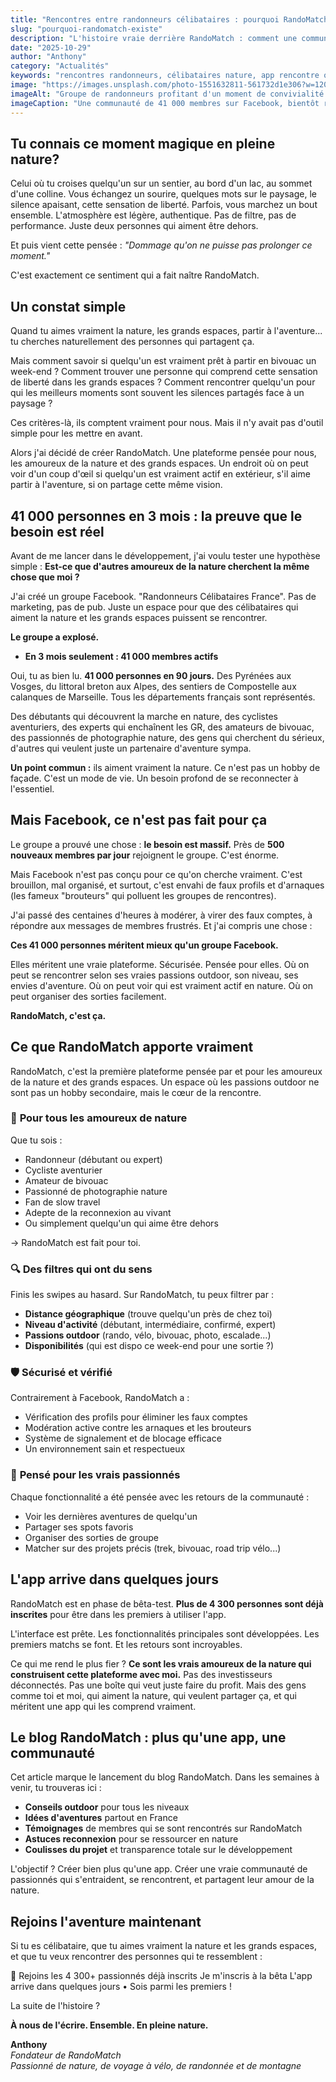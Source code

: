 ```yaml
---
title: "Rencontres entre randonneurs célibataires : pourquoi RandoMatch existe"
slug: "pourquoi-randomatch-existe"
description: "L'histoire vraie derrière RandoMatch : comment une communauté de 41 000 amoureux de la nature sur Facebook (en 3 mois !) a révélé un besoin profond, et pourquoi j'ai décidé de créer l'app qui n'existait pas."
date: "2025-10-29"
author: "Anthony"
category: "Actualités"
keywords: "rencontres randonneurs, célibataires nature, app rencontre outdoor, amoureux nature France, reconnexion nature"
image: "https://images.unsplash.com/photo-1551632811-561732d1e306?w=1200&h=675&fit=crop"
imageAlt: "Groupe de randonneurs profitant d'un moment de convivialité sur un sentier"
imageCaption: "Une communauté de 41 000 membres sur Facebook, bientôt réunis sur RandoMatch"
---
```


## Tu connais ce moment magique en pleine nature?

Celui où tu croises quelqu'un sur un sentier, au bord d'un lac, au sommet d'une colline. Vous échangez un sourire, quelques mots sur le paysage, le silence apaisant, cette sensation de liberté. Parfois, vous marchez un bout ensemble. L'atmosphère est légère, authentique. Pas de filtre, pas de performance. Juste deux personnes qui aiment être dehors.

Et puis vient cette pensée : *"Dommage qu'on ne puisse pas prolonger ce moment."*

C'est exactement ce sentiment qui a fait naître RandoMatch.

## Un constat simple

Quand tu aimes vraiment la nature, les grands espaces, partir à l'aventure... tu cherches naturellement des personnes qui partagent ça.

Mais comment savoir si quelqu'un est vraiment prêt à partir en bivouac un week-end ? Comment trouver une personne qui comprend cette sensation de liberté dans les grands espaces ? Comment rencontrer quelqu'un pour qui les meilleurs moments sont souvent les silences partagés face à un paysage ?

Ces critères-là, ils comptent vraiment pour nous. Mais il n'y avait pas d'outil simple pour les mettre en avant.

Alors j'ai décidé de créer RandoMatch. Une plateforme pensée pour nous, les amoureux de la nature et des grands espaces. Un endroit où on peut voir d'un coup d'œil si quelqu'un est vraiment actif en extérieur, s'il aime partir à l'aventure, si on partage cette même vision.

## 41 000 personnes en 3 mois : la preuve que le besoin est réel

Avant de me lancer dans le développement, j'ai voulu tester une hypothèse simple : **Est-ce que d'autres amoureux de la nature cherchent la même chose que moi ?**

J'ai créé un groupe Facebook. "Randonneurs Célibataires France". Pas de marketing, pas de pub. Juste un espace pour que des célibataires qui aiment la nature et les grands espaces puissent se rencontrer.

**Le groupe a explosé.**

- **En 3 mois seulement : 41 000 membres actifs**

Oui, tu as bien lu. **41 000 personnes en 90 jours.** Des Pyrénées aux Vosges, du littoral breton aux Alpes, des sentiers de Compostelle aux calanques de Marseille. Tous les départements français sont représentés.

Des débutants qui découvrent la marche en nature, des cyclistes aventuriers, des experts qui enchaînent les GR, des amateurs de bivouac, des passionnés de photographie nature, des gens qui cherchent du sérieux, d'autres qui veulent juste un partenaire d'aventure sympa.

**Un point commun :** ils aiment vraiment la nature. Ce n'est pas un hobby de façade. C'est un mode de vie. Un besoin profond de se reconnecter à l'essentiel.

## Mais Facebook, ce n'est pas fait pour ça

Le groupe a prouvé une chose : **le besoin est massif.** Près de **500 nouveaux membres par jour** rejoignent le groupe. C'est énorme.

Mais Facebook n'est pas conçu pour ce qu'on cherche vraiment. C'est brouillon, mal organisé, et surtout, c'est envahi de faux profils et d'arnaques (les fameux "brouteurs" qui polluent les groupes de rencontres).

J'ai passé des centaines d'heures à modérer, à virer des faux comptes, à répondre aux messages de membres frustrés. Et j'ai compris une chose :

**Ces 41 000 personnes méritent mieux qu'un groupe Facebook.**

Elles méritent une vraie plateforme. Sécurisée. Pensée pour elles. Où on peut se rencontrer selon ses vraies passions outdoor, son niveau, ses envies d'aventure. Où on peut voir qui est vraiment actif en nature. Où on peut organiser des sorties facilement.

**RandoMatch, c'est ça.**

## Ce que RandoMatch apporte vraiment

RandoMatch, c'est la première plateforme pensée par et pour les amoureux de la nature et des grands espaces. Un espace où les passions outdoor ne sont pas un hobby secondaire, mais le cœur de la rencontre.

### 🌲 **Pour tous les amoureux de nature**
Que tu sois :
- Randonneur (débutant ou expert)
- Cycliste aventurier
- Amateur de bivouac
- Passionné de photographie nature
- Fan de slow travel
- Adepte de la reconnexion au vivant
- Ou simplement quelqu'un qui aime être dehors

→ RandoMatch est fait pour toi.

### 🔍 **Des filtres qui ont du sens**
Finis les swipes au hasard. Sur RandoMatch, tu peux filtrer par :
- **Distance géographique** (trouve quelqu'un près de chez toi)
- **Niveau d'activité** (débutant, intermédiaire, confirmé, expert)
- **Passions outdoor** (rando, vélo, bivouac, photo, escalade...)
- **Disponibilités** (qui est dispo ce week-end pour une sortie ?)

### 🛡️ **Sécurisé et vérifié**
Contrairement à Facebook, RandoMatch a :
- Vérification des profils pour éliminer les faux comptes
- Modération active contre les arnaques et les brouteurs  
- Système de signalement et de blocage efficace
- Un environnement sain et respectueux

### 🥾 **Pensé pour les vrais passionnés**
Chaque fonctionnalité a été pensée avec les retours de la communauté :
- Voir les dernières aventures de quelqu'un
- Partager ses spots favoris
- Organiser des sorties de groupe
- Matcher sur des projets précis (trek, bivouac, road trip vélo...)

## L'app arrive dans quelques jours

RandoMatch est en phase de bêta-test. **Plus de 4 300 personnes sont déjà inscrites** pour être dans les premiers à utiliser l'app.

L'interface est prête. Les fonctionnalités principales sont développées. Les premiers matchs se font. Et les retours sont incroyables.

Ce qui me rend le plus fier ? **Ce sont les vrais amoureux de la nature qui construisent cette plateforme avec moi.** Pas des investisseurs déconnectés. Pas une boîte qui veut juste faire du profit. Mais des gens comme toi et moi, qui aiment la nature, qui veulent partager ça, et qui méritent une app qui les comprend vraiment.

## Le blog RandoMatch : plus qu'une app, une communauté

Cet article marque le lancement du blog RandoMatch. Dans les semaines à venir, tu trouveras ici :

- **Conseils outdoor** pour tous les niveaux
- **Idées d'aventures** partout en France  
- **Témoignages** de membres qui se sont rencontrés sur RandoMatch
- **Astuces reconnexion** pour se ressourcer en nature
- **Coulisses du projet** et transparence totale sur le développement

L'objectif ? Créer bien plus qu'une app. Créer une vraie communauté de passionnés qui s'entraident, se rencontrent, et partagent leur amour de la nature.

## Rejoins l'aventure maintenant

Si tu es célibataire, que tu aimes vraiment la nature et les grands espaces, et que tu veux rencontrer des personnes qui te ressemblent :

<CTABox>
  <CTATitle>🌲 Rejoins les 4 300+ passionnés déjà inscrits</CTATitle>
  <CTAButton href="https://www.randomatch.fr/beta">
    Je m'inscris à la bêta
  </CTAButton>
  <CTASubtext>L'app arrive dans quelques jours • Sois parmi les premiers !</CTASubtext>
</CTABox>

La suite de l'histoire ?

**À nous de l'écrire. Ensemble. En pleine nature.**

**Anthony**  
*Fondateur de RandoMatch*  
*Passionné de nature, de voyage à vélo, de randonnée et de montagne*
